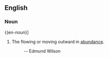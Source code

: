 ==English==

===Noun===
{{en-noun}]

#  The flowing or moving outward in [[abundance]].
#:''{{{2|This play is the shimmering '''scaturience''' of an intelligence and a sensibility of the very first disctinction...}}}''  -- Edmund Wilson